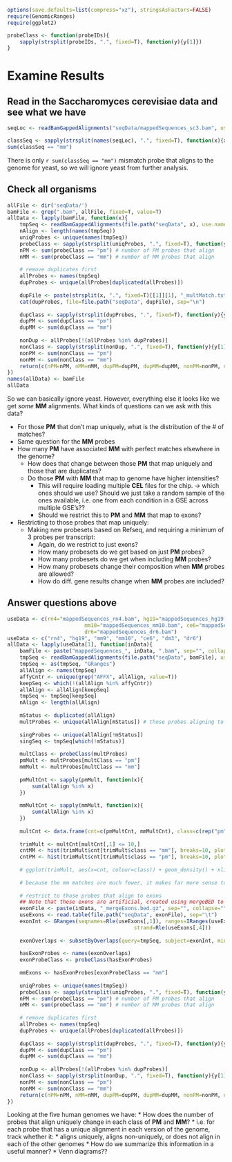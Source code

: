 ```r
options(save.defaults=list(compress="xz"), stringsAsFactors=FALSE)
require(GenomicRanges)
require(ggplot2)
```

```r
probeClass <- function(probeIDs){
	sapply(strsplit(probeIDs, ".", fixed=T), function(y){y[1]})
}
```

# Examine Results

## Read in the Saccharomyces cerevisiae data and see what we have

```r

seqLoc <- readBamGappedAlignments("seqData/mappedSequences_sc3.bam", use.names=T)

classSeq <- sapply(strsplit(names(seqLoc), ".", fixed=T), function(x){x[1]})
sum(classSeq == "mm")
```

There is only `r sum(classSeq == "mm")` mismatch probe that aligns to the genome for yeast, so we will ignore yeast from further analysis.

## Check all organisms

```r
allFile <- dir('seqData/')
bamFile <- grep(".bam", allFile, fixed=T, value=T)
allData <- lapply(bamFile, function(x){
	tmpSeq <- readBamGappedAlignments(file.path("seqData", x), use.names=T)
	nAlign <- length(names(tmpSeq))
	uniqProbes <- unique(names(tmpSeq))
	probeClass <- sapply(strsplit(uniqProbes, ".", fixed=T), function(y){y[1]})
	nPM <- sum(probeClass == "pm") # number of PM probes that align
	nMM <- sum(probeClass == "mm") # number of MM probes that align
	
	# remove duplicates first
	allProbes <- names(tmpSeq)
	dupProbes <- unique(allProbes[duplicated(allProbes)])
	
	dupFile <- paste(strsplit(x, ".", fixed=T)[[1]][1], "_multMatch.txt", sep="", collapse="")
	cat(dupProbes, file=file.path("seqData", dupFile), sep="\n")
	
	dupClass <- sapply(strsplit(dupProbes, ".", fixed=T), function(y){y[1]})
	dupPM <- sum(dupClass == "pm")
	dupMM <- sum(dupClass == "mm")
	
	nonDup <- allProbes[!(allProbes %in% dupProbes)]
	nonClass <- sapply(strsplit(nonDup, ".", fixed=T), function(y){y[1]})
	nonPM <- sum(nonClass == "pm")
	nonMM <- sum(nonClass == "mm")
	return(c(nPM=nPM, nMM=nMM, dupPM=dupPM, dupMM=dupMM, nonPM=nonPM, nonMM=nonMM))
})
names(allData) <- bamFile
allData
```

So we can basically ignore yeast. However, everything else it looks like we get *some* **MM** alignments. What kinds of questions can we ask with this data?

 * For those **PM** that don't map uniquely, what is the distribution of the # of matches?
 * Same question for the **MM** probes
 * How many **PM** have associated **MM** with perfect matches elsewhere in the genome?
   * How does that change between those **PM** that map uniquely and those that are duplicates?
   * Do those **PM** with **MM** that map to genome have higher intensities?
     * This will require loading multiple **CEL** files for the chip. -> which ones should we use? Should we just take a random sample of the ones available, i.e. one from each condition in a GSE across multiple GSE's??
     * Should we restrict this to **PM** and **MM** that map to exons?
 * Restricting to those probes that map uniquely:
   * Making new probesets based on Refseq, and requiring a minimum of 3 probes per transcript:
     * Again, do we restrict to just exons?
     * How many probesets do we get based on just **PM** probes?
     * How many probesets do we get when including **MM** probes?
     * How many probesets change their composition when **MM** probes are allowed?
     * How do diff. gene results change when **MM** probes are included?
     
## Answer questions above

```r
useData <- c(rn4="mappedSequences_rn4.bam", hg19="mappedSequences_hg19.bam", mm9="mappedSequences_mm9.bam",
						 mm10="mappedSequences_mm10.bam", ce6="mappedSequences_ce6.bam", dm3="mappedSequences_dm3.bam",
						 dr6="mappedSequences_dr6.bam")
useData <- c("rn4", "hg19", "mm9", "mm10", "ce6", "dm3", "dr6")
allData <- lapply(useData[1], function(inData){
	bamFile <- paste("mappedSequences_", inData, ".bam", sep="", collapse="")
	tmpSeq <- readBamGappedAlignments(file.path("seqData", bamFile), use.names=T)
	tmpSeq <- as(tmpSeq, "GRanges")
	allAlign <- names(tmpSeq)
	affyCntr <- unique(grep("AFFX", allAlign, value=T))
	keepSeq <- which(!(allAlign %in% affyCntr))
	allAlign <- allAlign[keepSeq]
	tmpSeq <- tmpSeq[keepSeq]
	nAlign <- length(allAlign)
	
	mStatus <- duplicated(allAlign)
	multProbes <- unique(allAlign[mStatus]) # those probes aligning to multiple locations in the genome
	
	singProbes <- unique(allAlign[!mStatus])
	singSeq <- tmpSeq[which(!mStatus)]
	
	multClass <- probeClass(multProbes)
	pmMult <- multProbes[multClass == "pm"]
	mmMult <- multProbes[multClass == "mm"]
	
	pmMultCnt <- sapply(pmMult, function(x){
		sum(allAlign %in% x)
	})
	
	mmMultCnt <- sapply(mmMult, function(x){
		sum(allAlign %in% x)
	})
	
	multCnt <- data.frame(cnt=c(pmMultCnt, mmMultCnt), class=c(rep("pm", length(pmMultCnt)), rep("mm", length(mmMultCnt))))
	
	trimMult <- multCnt[multCnt[,1] <= 10,]
	cntMM <- hist(trimMult$cnt[trimMult$class == "mm"], breaks=10, plot=F)
	cntPM <- hist(trimMult$cnt[trimMult$class == "pm"], breaks=10, plot=F)
	
	# ggplot(trimMult, aes(x=cnt, colour=class)) + geom_density() + xlim(0, 10)
	
	# because the mm matches are much fewer, it makes far more sense to reverse the question of associations between PM and MM probes, and ask how many of the MM probes that map to the genome have an associated PM match?
	
	# restrict to those probes that align to exons
	## Note that these exons are artificial, created using mergeBED to get essentially transcribed regions
	exonFile <- paste(inData, "_mergeExons.bed.gz", sep="", collapse="")
	useExons <- read.table(file.path("seqData", exonFile), sep="\t")
	exonInt <- GRanges(seqnames=Rle(useExons[,1]), ranges=IRanges(useExons[,2], useExons[,3]),
										 strand=Rle(useExons[,4]))
	
	exonOverlaps <- subsetByOverlaps(query=tmpSeq, subject=exonInt, minoverlap=23, type="any")
	
	hasExonProbes <- names(exonOverlaps)
	exonProbeClass <- probeClass(hasExonProbes)
	
	mmExons <- hasExonProbes[exonProbeClass == "mm"]
	
	uniqProbes <- unique(names(tmpSeq))
	probeClass <- sapply(strsplit(uniqProbes, ".", fixed=T), function(y){y[1]})
	nPM <- sum(probeClass == "pm") # number of PM probes that align
	nMM <- sum(probeClass == "mm") # number of MM probes that align
	
	# remove duplicates first
	allProbes <- names(tmpSeq)
	dupProbes <- unique(allProbes[duplicated(allProbes)])
	
	dupClass <- sapply(strsplit(dupProbes, ".", fixed=T), function(y){y[1]})
	dupPM <- sum(dupClass == "pm")
	dupMM <- sum(dupClass == "mm")
	
	nonDup <- allProbes[!(allProbes %in% dupProbes)]
	nonClass <- sapply(strsplit(nonDup, ".", fixed=T), function(y){y[1]})
	nonPM <- sum(nonClass == "pm")
	nonMM <- sum(nonClass == "mm")
	return(c(nPM=nPM, nMM=nMM, dupPM=dupPM, dupMM=dupMM, nonPM=nonPM, nonMM=nonMM))
})
```
     
 Looking at the five human genomes we have:
 * How does the number of probes that align uniquely change in each class of **PM** and **MM**?
   * i.e. for each probe that has a unique alignment in each version of the genome, track whether it:
     * aligns uniquely, aligns non-uniquely, or does not align in each of the other genomes
   * How do we summarize this information in a useful manner?
     * Venn diagrams??